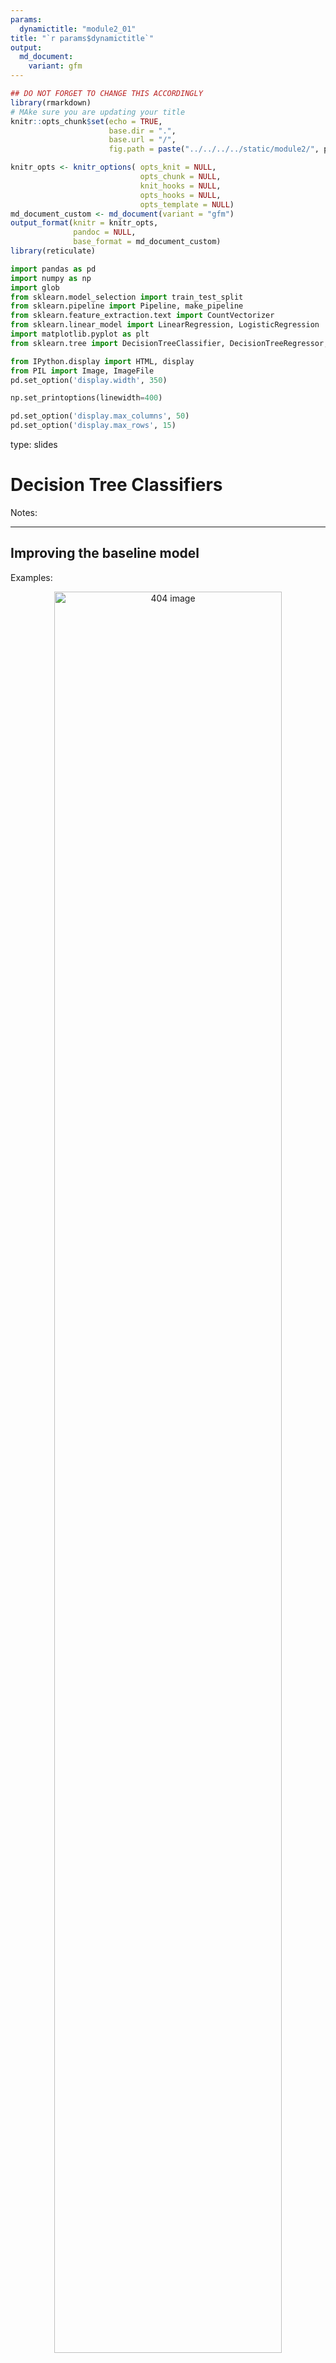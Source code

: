 ```yaml
---
params:
  dynamictitle: "module2_01"
title: "`r params$dynamictitle`"
output: 
  md_document:
    variant: gfm
---
```



```r
## DO NOT FORGET TO CHANGE THIS ACCORDINGLY 
library(rmarkdown)
# MAke sure you are updating your title 
knitr::opts_chunk$set(echo = TRUE,
                      base.dir = ".", 
                      base.url = "/",
                      fig.path = paste("../../../../static/module2/", params$dynamictitle,"/", sep = ""))

knitr_opts <- knitr_options( opts_knit = NULL,
                             opts_chunk = NULL,
                             knit_hooks = NULL,
                             opts_hooks = NULL,
                             opts_template = NULL)
md_document_custom <- md_document(variant = "gfm")
output_format(knitr = knitr_opts,
              pandoc = NULL,
              base_format = md_document_custom)
library(reticulate)

```


```python
import pandas as pd
import numpy as np
import glob
from sklearn.model_selection import train_test_split
from sklearn.pipeline import Pipeline, make_pipeline
from sklearn.feature_extraction.text import CountVectorizer
from sklearn.linear_model import LinearRegression, LogisticRegression
import matplotlib.pyplot as plt
from sklearn.tree import DecisionTreeClassifier, DecisionTreeRegressor, export_graphviz

from IPython.display import HTML, display
from PIL import Image, ImageFile
pd.set_option('display.width', 350)

np.set_printoptions(linewidth=400)

pd.set_option('display.max_columns', 50)
pd.set_option('display.max_rows', 15)

```


type: slides

# Decision Tree Classifiers 

Notes: <br>

---

## Improving the baseline model



Examples:

<center><img src="/module2/quiz2-grade-toy.png"  width = "85%" alt="404 image" /></center>


Notes: 

So we have built a baseline model, but can we do better than that? 

If you are asked to write a program to predict whether a student gets an A+ or not in quiz2, how would you go for it? 

Before we go forward, let's try to make things a little simpler and binarize the input data.



--- 

## A program for prediction using a set of rules with *if/else* statements 


<center>
<img src="/module2/quiz2-grade-toy.png" height="600" width="600"> 
</center>


- How about a rule-based algorithm with several *if/else* statements?  
```
if class attendance == 1 and quiz1 == 1:
    quiz2 == "A+"
elif class attendance == 1 and lab3 == 1 and lab4 == 1:
    quiz2 == "A+"
...
```

Notes: 

Now that we have a model where our features are 1 of 2 options, how about we have a rule-based algorithm with several *if/else* statements?  
We learned about conditions and *if/else* statements in module 5 of ***Programming in Python for Data Science***, now let's incorporate this concept into a machine learning problem. 
For example: 

```
if class attendance == 1 and quiz1 == 1:
    quiz2 == "A+"
elif class attendance == 1 and lab3 == 1 and lab4 == 1:
    quiz2 == "A+"
...
```
- How many rules do we need? 
- How many possible rule combinations could there be, given the existing 7 binary features? 
It can get unwieldy pretty quickly.

Decision tree gives us a better way to do this!

---

```python
classification_df = pd.read_csv("data/quiz2-grade-toy-classification.csv")
classification_df.head(3)
```


```python
X = classification_df.drop(["quiz2"], axis=1)
X.head(3)
```

```python
y = classification_df["quiz2"]
y.head(3)
```


Notes: 

Let's take our 𝑋 and 𝑦 from our `quiz2` data that we had before.


---

```python
X_binary = X.copy()
columns = ["lab1", "lab2", "lab3", "lab4", "quiz1"]
for col in columns:
    X_binary[col] = X_binary[col].apply(
        lambda x: 1 if x >= 90 else 0)
X_binary.head()    
```


Notes: 

Now let's binarize the features in `X` as we discussed. We can see that each column now only has a value of either `0` or `1`. 

Now we have our data in a preferred way, how do we make predictions with the `if`/`else` statements we talked about?

---

## Decision trees


<center><img src="/module2/nature.png"  width = "85%" alt="404 image" /></center>


Notes: 

The decision tree models use an algorithm that derives such rules from data in a principled way.

---

## Decision trees terminology 


<center>
<img src="/module2/lingo_tree.png"  width = "85%" alt="404 image">
</center>

Note: 


A tree is a type of structure with branches and nodes that is an effective way to visualize the process of decision making. 

A tree begins at the top which is called the ***root***.

Each decision is called a ***node*** and they are connected by ***branches***. 

With the decision tree algorithm in machine learning, the tree can have at most two **nodes** resulting from it, also known as **children**. 

A Decision Tree that only results in 2 children for each node takes on a specific named called a **Binary Decision Tree**. 

The maximum depth of a tree is somewhat like the "height" or how "tall" a tree stands. It refers to the length of the longest path from a root to a leaf.


---

<center>
<img src="/module2/example3.png"  width = "85%" alt="404 image">
</center>


Note: 

Using our quiz2 dataset as an example, a tree may look something like this. 

This tree has a depth of 3. 


---

# Let’s apply what we learned!

Notes: <br>
